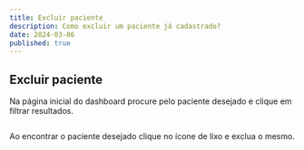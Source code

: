 ```yaml
---
title: Excluir paciente
description: Como excluir um paciente já cadastrado?
date: 2024-03-06
published: true
---
```


## Excluir paciente

Na página inicial do dashboard procure pelo paciente desejado e clique em filtrar resultados.

<Image 
  src="/static/tabela-de-pacientes.jpg" 
  alt="" 
  width={800} 
  height={600} 
  quality={100}
  className="rounded-md" 
/>

Ao encontrar o paciente desejado clique no ícone de lixo e exclua o mesmo.

<Image 
  src="/static/excluir-btn-paciente.jpg" 
  alt="" 
  width={800} 
  height={600} 
  quality={100}
  className="rounded-md" 
/>


